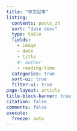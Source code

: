 ```yaml
---
title: "中文記事"
listing:
  contents: posts_zh
  sort: "date desc"
  type: table
  fields: 
    - image 
    - date
    - title
    #- author
    - reading-time
  categories: true
  sort-ui: true
  filter-ui: true
page-layout: article
title-block-banner: true
citation: false
comments: false
execute:
  freeze: auto
---
```


::: {#posts_zh}
:::
